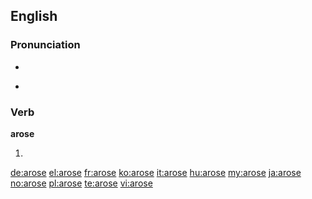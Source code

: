 ==English==

===Pronunciation===
* {{IPA|/əˈrɔʊs/}}
* {{audio|en-us-arose.ogg|Audio (US)}}
*: {{rhymes|əʊz}}

===Verb===
'''arose'''

# {{simple past of|arise}}

[[de:arose]]
[[el:arose]]
[[fr:arose]]
[[ko:arose]]
[[it:arose]]
[[hu:arose]]
[[my:arose]]
[[ja:arose]]
[[no:arose]]
[[pl:arose]]
[[te:arose]]
[[vi:arose]]